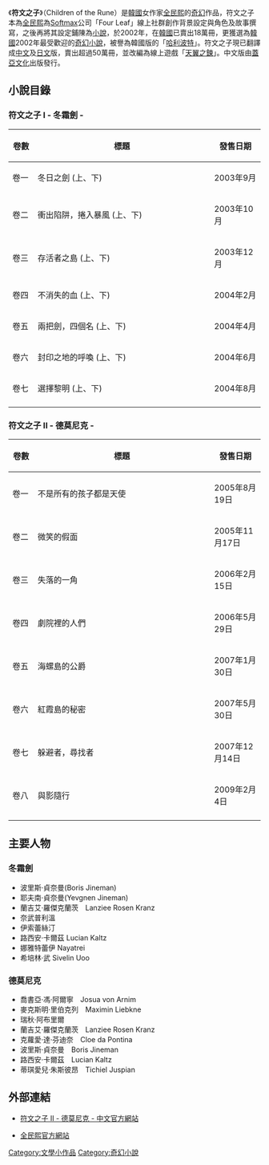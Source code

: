 {{Unreferenced|time=2020-04-18T10:25:37+00:00}}
《'''符文之子'''》（Children of the Rune）是[[韓國|韓國]]女作家[[全民熙|全民熙]]的[[奇幻|奇幻]]作品，符文之子本為[[全民熙|全民熙]]為[[Softmax_(游戏开发商)|Softmax]]公司「Four Leaf」線上社群創作背景設定與角色及故事撰寫，之後再將其設定鋪陳為[[小說|小說]]，於2002年，在[[韓國|韓國]]已賣出18萬冊，更獲選為[[韓國|韓國]]2002年最受歡迎的[[奇幻小說|奇幻小說]]，被譽為韓國版的「[[哈利波特|哈利波特]]」。符文之子現已翻譯成[[中文|中文]]及[[日文|日文]]版，賣出超過50萬冊，並改編為線上遊戲「[[天翼之鍊|天翼之鍊]]」。中文版由[[蓋亞文化|蓋亞文化]]出版發行。

== 小說目錄 ==
=== 符文之子 I - 冬霜劍 - ===
{| class=wikitable border="2" width="80%"
|-align=center
!style="width:10%"|卷數!!style="width:70%"|標題!!style="width:20%"|發售日期
|-
|卷一||冬日之劍 (上、下)||2003年9月
|-
|卷二||衝出陷阱，捲入暴風 (上、下)||2003年10月
|-
|卷三||存活者之島 (上、下)||2003年12月
|-
|卷四||不消失的血 (上、下)||2004年2月
|-
|卷五||兩把劍，四個名 (上、下)||2004年4月
|-
|卷六||封印之地的呼喚 (上、下)||2004年6月
|-
|卷七||選擇黎明 (上、下)||2004年8月
|-
|}

=== 符文之子 II - 德莫尼克 - ===
{| class=wikitable border="2" width="80%"
|-align=center
!style="width:10%"|卷數!!style="width:70%"|標題!!style="width:20%"|發售日期
|-
|卷一||不是所有的孩子都是天使||2005年8月19日
|-
|卷二||微笑的假面||2005年11月17日
|-
|卷三||失落的一角||2006年2月15日
|-
|卷四||劇院裡的人們||2006年5月29日
|-
|卷五||海螺島的公爵||2007年1月30日
|-
|卷六||紅霞島的秘密||2007年5月30日
|-
|卷七||躲避者，尋找者||2007年12月14日
|-
|卷八||與影隨行||2009年2月4日
|-
|}

== 主要人物 ==
===冬霜劍===
* 波里斯‧貞奈曼(Boris Jineman)
* 耶夫南‧貞奈曼(Yevgnen Jineman)
* 蘭吉艾‧羅傑克蘭茨　Lanziee Rosen Kranz
* 奈武普利溫
* 伊索蕾絲汀
* 路西安‧卡爾茲 Lucian Kaltz
* 娜雅特蕾伊 Nayatrei
* 希培林‧武 Sivelin Uoo

===德莫尼克===
* 喬書亞‧馮‧阿爾寧　Josua von Arnim
* 麥克斯明‧里伯克列　Maximin Liebkne
* 瑞秋‧阿布里爾
* 蘭吉艾‧羅傑克蘭茨　Lanziee Rosen Kranz
* 克蘿愛‧達‧芬迪奈　Cloe da Pontina
* 波里斯‧貞奈曼　Boris Jineman
* 路西安‧卡爾茲　Lucian Kaltz
* 蒂琪愛兒‧朱斯彼昂　Tichiel Juspian

== 外部連結 ==
*{{zh-tw}}[https://web.archive.org/web/20070128072936/http://www.gaeabooks.com.tw/edms/demonic-edm/index.html 符文之子 II - 德莫尼克 - 中文官方網站]
*{{ko}}[https://web.archive.org/web/20100407092314/http://fairytale.pe.kr/ 全民熙官方網站]

[[Category:文學小作品|Category:文學小作品]]
[[Category:奇幻小說|Category:奇幻小說]]